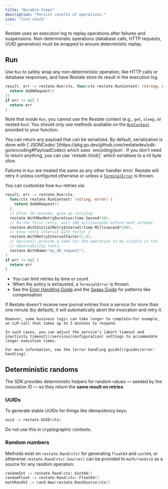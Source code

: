 ```yaml
---
title: "Durable Steps"
description: "Persist results of operations."
icon: "list-check"
---
```


Restate uses an execution log to replay operations after failures and suspensions. Non-deterministic operations (database calls, HTTP requests, UUID generation) must be wrapped to ensure deterministic replay.

## Run 

Use `Run` to safely wrap any non-deterministic operation, like HTTP calls or database responses, and have Restate store its result in the execution log.

```go {"CODE_LOAD::go/develop/journalingresults.go#side_effect"} 
result, err := restate.Run(ctx, func(ctx restate.RunContext) (string, error) {
  return doDbRequest()
})
if err != nil {
  return err
}
```

Note that inside `Run`, you cannot use the Restate context (e.g., `get`, `sleep`, or nested `Run`).
You should only use methods available on the [`RunContext`](https://pkg.go.dev/github.com/restatedev/sdk-go#RunContext) provided to your function.

<AccordionGroup>

  <Accordion title="Serialization">
      You can return any payload that can be serialized. By default, serialization is
      done with [`JSONCodec`](https://pkg.go.dev/github.com/restatedev/sdk-go/encoding#PayloadCodec)
      which uses `encoding/json`. If you don't need to return anything, you can use
      `restate.Void{}` which serialises to a nil byte slice.
  </Accordion>

  <Accordion title="Error handling and retry policies">

  Failures in `Run` are treated the same as any other handler error. Restate will retry it unless configured otherwise or unless a [`TerminalError`](/develop/go/error-handling) is thrown.


  You can customize how `Run` retries via:

```go {"CODE_LOAD::go/develop/journalingresults.go#side_effect_retry"} 
result, err := restate.Run(ctx,
  func(ctx restate.RunContext) (string, error) {
    return doDbRequest()
  },
  // After 10 seconds, give up retrying
  restate.WithMaxRetryDuration(time.Second*10),
  // On the first retry, wait 100 milliseconds before next attempt
  restate.WithInitialRetryInterval(time.Millisecond*100),
  // Grow retry interval with factor 2
  restate.WithRetryIntervalFactor(2.0),
  // Optional: provide a name for the operation to be visible in the
  // observability tools.
  restate.WithName("my_db_request"),
)
if err != nil {
  return err
}
```

  * You can limit retries by time or count
  * When the policy is exhausted, a `TerminalError` is thrown
  * See the [Error Handling Guide](/guides/error-handling) and the [Sagas Guide](/guides/sagas) for patterns like compensation

  </Accordion>
  <Accordion title="Increasing timeouts">
    If Restate doesn't receive new journal entries from a service for more than one minute (by default), it will automatically abort the invocation and retry it.

    However, some business logic can take longer to complete—for example, an LLM call that takes up to 3 minutes to respond.

    In such cases, you can adjust the service’s [abort timeout and inactivity timeout](/services/configuration) settings to accommodate longer execution times.

    For more information, see the [error handling guide](/guides/error-handling).
  </Accordion>

</AccordionGroup>

## Deterministic randoms

The SDK provides deterministic helpers for random values — seeded by the invocation ID — so they return the **same result on retries**.

### UUIDs

To generate stable UUIDs for things like idempotency keys:

```go {"CODE_LOAD::go/develop/journalingresults.go#uuid"} 
uuid := restate.UUID(ctx)
```

Do not use this in cryptographic contexts.

### Random numbers

Methods exist on `restate.Rand(ctx)` for generating `float64` and `uint64`, or
otherwise `restate.Rand(ctx).Source()` can be provided to `math/rand/v2` as a
source for any random operation:

```go {"CODE_LOAD::go/develop/journalingresults.go#random_nb"} 
randomInt := restate.Rand(ctx).Uint64()
randomFloat := restate.Rand(ctx).Float64()
mathRandV2 := rand.New(restate.RandSource(ctx))
```

